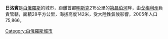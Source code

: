 {{unreferenced|time=2018-06-14T14:19:17+00:00}}
'''日洛賓'''是[[白俄羅斯|白俄羅斯]]的城市，距離首都[[明斯克|明斯克]]215公里的[[第聶伯河|第聶伯河]]畔，由[[戈梅利州|戈梅利州]]負責管轄，面積28平方公里，海拔高度142米，受大陸性氣候影響，2005年人口75,866。

{{Coord|52|54|N|30|02|E|region:BY_type:city|display=title}}

{{Gomel Region}}

[[Category:白俄羅斯城市|Category:白俄羅斯城市]]

{{Belarus-geo-stub}}